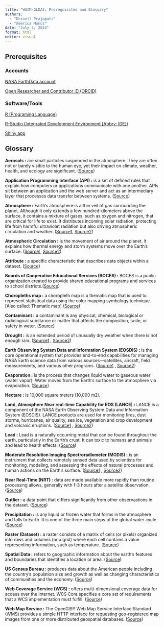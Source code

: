 ```yaml
---
title: "WSIM-GLDAS: Prerequisites and Glossary"
authors: 
  - "Dhruvil Prajapati"
  - "America Munoz"
date: "July 3, 2024"
format: html
editor: visual
---
```


## Prerequisites

### Accounts

[NASA EarthData account](https://urs.earthdata.nasa.gov/users/new)

[Open Researcher and Contributor ID (ORCID)](https://orcid.org/)

### Software/Tools

[R (Programing Language)](https://cran.rstudio.com/)

[R-Studio (Integrated Development Environment \[Abbrv: IDE\])](https://posit.co/download/rstudio-desktop/)

[Shiny app](https://shiny.posit.co/)

## Glossary

**Aerosols :** are small particles suspended in the atmosphere. They are often not or barely visible to the human eye, yet their impact on climate, weather, health, and ecology are significant. ([Source](https://earth.gsfc.nasa.gov/climate/data/deep-blue/aerosols#:~:text=Sea%20spray%2C%20mineral%20dust%2C%20smoke,from%20volcanoes%20or%20industrial%20emissions))

**Application Programming Interface (API) :** is a set of defined rules that explain how computers or applications communicate with one another. APIs sit between an application and the web server and act as an intermediary layer that processes data transfer between systems. ([Source](https://www.earthdata.nasa.gov/technology/application-programming-interface-api))

**Atmosphere :** Earth’s atmosphere is a thin veil of gas surrounding the planet. Although it only extends a few hundred kilometers above the surface, it contains a mixture of gases, such as oxygen and nitrogen, that are critical for life to exist. It distributes incoming solar radiation, protecting life from harmful ultraviolet radiation but also driving atmospheric circulation and weather. ([Source1](https://www.earthdata.nasa.gov/topics/atmosphere), [Source2](https://scied.ucar.edu/learning-zone/atmosphere/what-is-atmosphere))

**Atmospheric Circulation :** is the movement of air around the planet. It explains how thermal energy and storm systems move over the Earth's surface. ([Source1](https://www.noaa.gov/jetstream/global/global-atmospheric-circulations#:~:text=Global%20Atmospheric%20Circulation%20is%20the,global%20circulation%20would%20be%20simple), [Source2](https://ugc.berkeley.edu/background-content/atmospheric-circulation/#heading1))

**Attribute :** a specific characteristic that describes data objects within a dataset. ([Source](https://www.geeksforgeeks.org/attributes-and-its-types-in-data-analytics/))

**Boards of Cooperative Educational Services (BOCES) :** BOCES is a public organization created to provide shared educational programs and services to school districts.([Source](https://www.boces.org/about-boces/))

**Choropleths map :** a choropleth map is a thematic map that is used to represent statistical data using the color mapping symbology technique. \[Also called: Thematic map\] ([Source](https://www.oxfordreference.com/display/10.1093/acref/9780199599868.001.0001/acref-9780199599868-e-207))

**Contaminant :** a contaminant is any physical, chemical, biological or radiological substance or matter that affects the composition, taste, or safety in water. ([Source](https://www.epa.gov/ccl/definition-contaminant))

**Drought :** is an extended period of unusually dry weather when there is not enough rain. ([Source1](https://education.nationalgeographic.org/resource/understanding-droughts/) , [Source2](https://www.ncei.noaa.gov/access/monitoring/dyk/drought-definition))

**Earth Observing System Data and Information System (EOSDIS) :** is the core operational system that provides end-to-end capabilities for managing NASA Earth science data from various sources—satellites, aircraft, field measurements, and various other programs. ([Source1](https://www.earthdata.nasa.gov/eosdis) , [Source2](https://www.earthdata.nasa.gov/esds/esds-highlights/nasa-earth-science-data-systems-program-highlights-2019))

**Evaporation :** is the process that changes liquid water to gaseous water (water vapor). Water moves from the Earth’s surface to the atmosphere via evaporation. ([Source](https://www.usgs.gov/special-topics/water-science-school/science/evaporation-and-water-cycle))

**Hectare :** is 10,000 square meters (10,000 m2).

**Land, Atmosphere Near real-time Capability for EOS (LANCE) :** LANCE is a component of the NASA Earth Observing System Data and Information System (EOSDIS). LANCE products are used for monitoring fires, dust storms, hurricanes, air quality, sea ice, vegetation and crop development and volcanic eruptions. ([Source1](https://www.earthdata.nasa.gov/learn/find-data/near-real-time/lance) , [Source2](https://www.earthdata.nasa.gov/s3fs-public/2023-03/LANCE_OnePager_2022_Prnt-Web.pdf?VersionId=nYtCSs6zuVJ5FZL6LRzBhgF4qLYqal49))

**Lead :** Lead is a naturally occurring metal that can be found throughout the earth, particularly in the Earth's crust. It can toxic to humans and animals and lead to health effects. ([Source](https://www.epa.gov/lead/learn-about-lead))

**Moderate Resolution Imaging Spectroradiometer (MODIS) :** is an instrument that collects remotely sensed data used by scientists for monitoring, modeling, and assessing the effects of natural processes and human actions on the Earth’s surface. ([Source1](https://pubs.usgs.gov/fs/2008/3061/pdf/fs2008-3061.pdf) , [Source2](https://modis.gsfc.nasa.gov/about/))

**Near Real-Time (NRT) :** data are made available more rapidly than routine processing allows, generally with 1-3 hours after a satellite observation. ([Source](https://www.earthdata.nasa.gov/technology/near-real-time-data-nrt#:~:text=Near%20real-time%20NRT,hours%20after%20a%20satellite%20observation))

**Outlier :** a data point that differs significantly from other observastions in the dataset. ([Source](https://www.itl.nist.gov/div898/handbook/prc/section1/prc16.htm))

**Precipitation :** is any liquid or frozen water that forms in the atmosphere and falls to Earth. It is one of the three main steps of the global water cycle. ([Source](https://education.nationalgeographic.org/resource/precipitation/))

**Raster (Dataset) :** a raster consists of a matrix of cells (or pixels) organized into rows and columns (or a grid) where each cell contains a value representing information, such as temperature. ([Source](https://desktop.arcgis.com/en/arcmap/latest/manage-data/raster-and-images/what-is-raster-data.htm#GUID-CBED6408-2437-4554-A3E1-F0FDC4AFBD63))

**Spatial Data :** refers to geographic information about the earth's features and boundaries that identifies a location or area. ([Source](https://www.methods.manchester.ac.uk/themes/spatial-and-gis-methods/spatial-data/))

**US Census Bureau :** produces data about the American people including the country's population size and growth as well as changing characteristics of communities and the economy. ([Source](https://www.census.gov/en.html))

**Web Coverage Service (WCS) :** offers multi-dimensional coverage data for access over the Internet. WCS Core specifies a core set of requirements that a WCS implementation must fulfill. ([Source](https://www.ogc.org/standard/wcs/#:~:text=A%20Web%20Coverage%20Service%20WCS,a%20WCS%20implementation%20must%20fulfill))

**Web Map Service :** The OpenGIS® Web Map Service Interface Standard (WMS) provides a simple HTTP interface for requesting geo-registered map images from one or more distributed geospatial databases. ([Source](https://www.ogc.org/standard/wms/))
